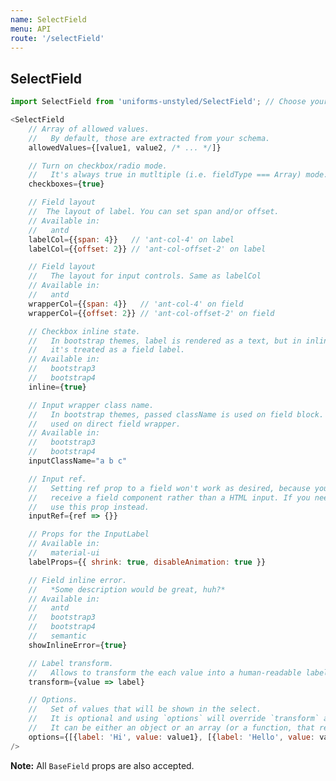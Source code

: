 ```yaml
---
name: SelectField
menu: API
route: '/selectField'
---
```


## SelectField

```js
import SelectField from 'uniforms-unstyled/SelectField'; // Choose your theme package.

<SelectField
    // Array of allowed values.
    //   By default, those are extracted from your schema.
    allowedValues={[value1, value2, /* ... */]}

    // Turn on checkbox/radio mode.
    //   It's always true in mutltiple (i.e. fieldType === Array) mode.
    checkboxes={true}

    // Field layout
    //  The layout of label. You can set span and/or offset.
    // Available in:
    //   antd
    labelCol={{span: 4}}   // 'ant-col-4' on label
    labelCol={{offset: 2}} // 'ant-col-offset-2' on label

    // Field layout
    //   The layout for input controls. Same as labelCol
    // Available in:
    //   antd
    wrapperCol={{span: 4}}   // 'ant-col-4' on field
    wrapperCol={{offset: 2}} // 'ant-col-offset-2' on field

    // Checkbox inline state.
    //   In bootstrap themes, label is rendered as a text, but in inline mode,
    //   it's treated as a field label.
    // Available in:
    //   bootstrap3
    //   bootstrap4
    inline={true}

    // Input wrapper class name.
    //   In bootstrap themes, passed className is used on field block. This is
    //   used on direct field wrapper.
    // Available in:
    //   bootstrap3
    //   bootstrap4
    inputClassName="a b c"

    // Input ref.
    //   Setting ref prop to a field won't work as desired, because you'll
    //   receive a field component rather than a HTML input. If you need an input ref,
    //   use this prop instead.
    inputRef={ref => {}}

    // Props for the InputLabel
    // Available in:
    //   material-ui
    labelProps={{ shrink: true, disableAnimation: true }}

    // Field inline error.
    //   *Some description would be great, huh?*
    // Available in:
    //   antd
    //   bootstrap3
    //   bootstrap4
    //   semantic
    showInlineError={true}

    // Label transform.
    //   Allows to transform the each value into a human-readable label
    transform={value => label}

    // Options.
    //   Set of values that will be shown in the select.
    //   It is optional and using `options` will override `transform` and `allowedValues`.
    //   It can be either an object or an array (or a function, that returns it).
    options={[{label: 'Hi', value: value1}, [{label: 'Hello', value: value1}, ...]}
/>
```

**Note:** All `BaseField` props are also accepted.
